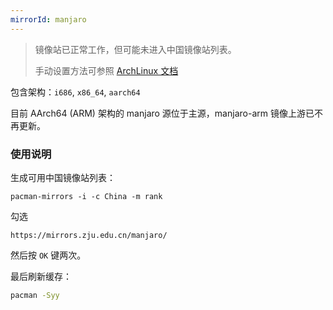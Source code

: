 ```yaml
---
mirrorId: manjaro
---
```


> 镜像站已正常工作，但可能未进入中国镜像站列表。
> 
> 手动设置方法可参照 [ArchLinux 文档](/docs/archlinux)

包含架构：`i686`, `x86_64`, `aarch64`

目前 AArch64 (ARM) 架构的 manjaro 源位于主源，manjaro-arm 镜像上游已不再更新。

### 使用说明

生成可用中国镜像站列表：

```shell
pacman-mirrors -i -c China -m rank
```
        
勾选

```plaintext
https://mirrors.zju.edu.cn/manjaro/
```

然后按 ``OK`` 键两次。
        
最后刷新缓存：

```bash
pacman -Syy
```